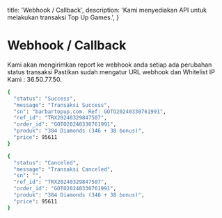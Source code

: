   title: 'Webhook / Callback',
  description: 'Kami menyediakan API untuk melakukan transaksi Top Up Games.',
}


# Webhook / Callback

<Note>
  Kami akan mengirimkan report ke webhook anda setiap ada perubahan status
  transaksi Pastikan sudah mengatur URL webhook dan Whitelist IP Kami :
  36.50.77.50.
</Note>

<CodeGroup title="Response">

```bash {{ title: 'Success' }}
{
  "status": "Success",
  "message": "Transaksi Success",
  "sn": "barbartopup.com. Ref: GOTO20240330761991",
  "ref_id": "TRX20240329847507",
  "order_id": "GOTO20240330761991",
  "produk": "384 Diamonds (346 + 38 bonus)",
  "price": 95611
}
```

```bash {{ title: 'Canceled' }}
{
  "status": "Canceled",
  "message": "Transaksi Canceled",
  "sn": "",
  "ref_id": "TRX20240329847507",
  "order_id": "GOTO20240330761991",
  "produk": "384 Diamonds (346 + 38 bonus)",
  "price": 95611
}
```

</CodeGroup>
